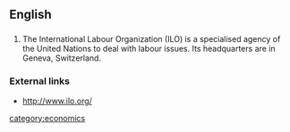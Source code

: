 ==English==

==={{abbreviation}}===
#The International Labour Organization (ILO) is a specialised agency of the United Nations to deal with labour issues. Its headquarters are in Geneva, Switzerland.

===External links===
{{pedialite}}
*[http://www.ilo.org/ http://www.ilo.org/]

[[category:economics]]